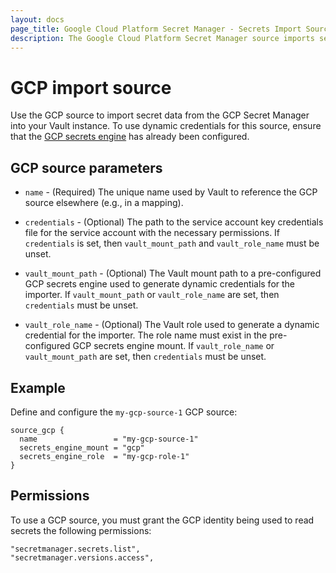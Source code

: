 ```yaml
---
layout: docs
page_title: Google Cloud Platform Secret Manager - Secrets Import Source
description: The Google Cloud Platform Secret Manager source imports secrets from GCP to Vault.
---
```


# GCP import source


Use the GCP source to import secret data from the GCP Secret Manager into your Vault instance. To use dynamic
credentials for this source, ensure that the [GCP secrets engine](/vault/docs/secrets/gcp) has
already been configured.

## GCP source parameters

- `name` - (Required) The unique name used by Vault to reference the GCP source elsewhere (e.g., in a mapping).

- `credentials` - (Optional) The path to the service account key credentials file for the service account with
  the necessary permissions. If `credentials` is set, then `vault_mount_path` and `vault_role_name` must be unset.

- `vault_mount_path` - (Optional) The Vault mount path to a pre-configured GCP
  secrets engine used to generate dynamic credentials for the importer. If
  `vault_mount_path` or `vault_role_name` are set, then `credentials` must be
  unset.

- `vault_role_name` - (Optional) The Vault role used to generate a dynamic
  credential for the importer. The role name must exist in the pre-configured
  GCP secrets engine mount. If `vault_role_name` or `vault_mount_path` are set,
  then `credentials` must be unset.

## Example

Define and configure the `my-gcp-source-1` GCP source:

```hcl
source_gcp {
  name                 = "my-gcp-source-1"
  secrets_engine_mount = "gcp"
  secrets_engine_role  = "my-gcp-role-1"
}
```

## Permissions

To use a GCP source, you must grant the GCP identity being used to read secrets the following permissions:

```shell-session
"secretmanager.secrets.list",
"secretmanager.versions.access",
```